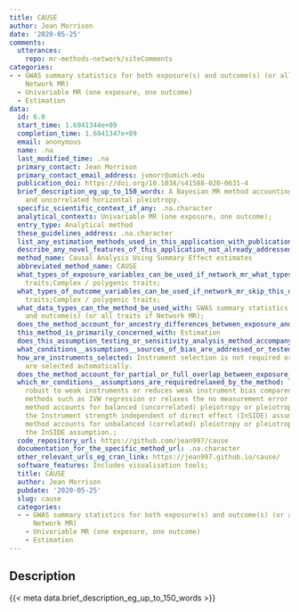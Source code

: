 ```yaml
---
title: CAUSE
author: Jean Morrison
date: '2020-05-25'
comments:
  utterances:
    repo: mr-methods-network/siteComments
categories:
- - GWAS summary statistics for both exposure(s) and outcome(s) (or all traits if
    Network MR)
  - Univariable MR (one exposure, one outcome)
  - Estimation
data:
  id: 6.0
  start_time: 1.6941344e+09
  completion_time: 1.6941347e+09
  email: anonymous
  name: .na
  last_modified_time: .na
  primary_contact: Jean Morrison
  primary_contact_email_address: jvmorr@umich.edu
  publication_doi: https://doi.org/10.1038/s41588-020-0631-4
  brief_description_eg_up_to_150_words: A Bayesian MR method accounting for correlated
    and uncorrelated horizontal pleiotropy.
  specific_scientific_context_if_any: .na.character
  analytical_contexts: Univariable MR (one exposure, one outcome);
  entry_type: Analytical method
  these_guidelines_address: .na.character
  list_any_estimation_methods_used_in_this_application_with_publication_and_software_references: .na.character
  describe_any_novel_features_of_this_application_not_already_addressed: .na.character
  method_name: Causal Analysis Using Summary Effect estimates
  abbreviated_method_name: CAUSE
  what_types_of_exposure_variables_can_be_used_if_network_mr_what_types_of_traits_can_be_used: Quantitative/continuous;Binary;Molecular
    traits;Complex / polygenic traits;
  what_types_of_outcome_variables_can_be_used_if_network_mr_skip_this_question: Quantitative/continuous;Binary;Molecular
    traits;Complex / polygenic traits;
  what_data_types_can_the_method_be_used_with: GWAS summary statistics for both exposure(s)
    and outcome(s) (or all traits if Network MR);
  does_the_method_account_for_ancestry_differences_between_exposure_and_outcome_samples_or_between_samples_for_multiple_traits: 'No'
  this_method_is_primarily_concerned_with: Estimation
  does_this_assumption_testing_or_sensitivity_analysis_method_accompany_a_specific_estimation_method: .na.character
  what_conditions__assumptions__sources_of_bias_are_addressed_or_tested_for_by_this_method: .na.character
  how_are_instruments_selected: Instrument selection is not required or instruments
    are selected automatically.
  does_the_method_account_for_partial_or_full_overlap_between_exposure_and_outcome_samples_or_between_samples_for_multiple_traits: 'Yes'
  which_mr_conditions__assumptions_are_requiredrelaxed_by_the_method: The method is
    robust to weak instruments or reduces weak instrument bias compared to traditional
    methods such as IVW regression or relaxes the no measurement error (NOME) assumption.;The
    method accounts for balanced (uncorrelated) pleiotropy or pleiotropy that meets
    the Instrument strength independent of direct effect (InSIDE) assumption. ;The
    method accounts for unbalanced (correlated) pleiotropy or pleiotropy that violates
    the InSIDE assumption.;
  code_repository_url: https://github.com/jean997/cause
  documentation_for_the_specific_method_url: .na.character
  other_relevant_urls_eg_cran_link: https://jean997.github.io/cause/
  software_features: Includes visualisation tools;
  title: CAUSE
  author: Jean Morrison
  pubdate: '2020-05-25'
  slug: cause
  categories:
  - - GWAS summary statistics for both exposure(s) and outcome(s) (or all traits if
      Network MR)
    - Univariable MR (one exposure, one outcome)
    - Estimation
---
```




## Description

{{< meta data.brief_description_eg_up_to_150_words >}}

